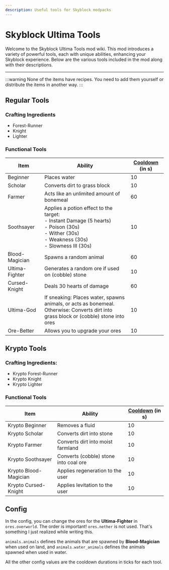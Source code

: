 ```yaml
---
description: Useful tools for Skyblock modpacks
---
```


# Skyblock Ultima Tools


<ProjectHeader slug="skyblock-ultima-tools" mcVersion="1.17" />

Welcome to the Skyblock Ultima Tools mod wiki. This mod introduces a variety of powerful tools, each with unique
abilities, enhancing your Skyblock experience. Below are the various tools included in the mod along with their
descriptions.

---

:::warning
None of the items have recipes. You need to add them yourself or distribute the items in another way.
:::

## Regular Tools
### Crafting Ingredients
- Forest-Runner
- Knight
- Lighter

### Functional Tools
| **Item**       | **Ability**                                                                                                                                                          | **[Cooldown](#config) (in s)** |
|----------------|----------------------------------------------------------------------------------------------------------------------------------------------------------------------|--------------------------------|
| Beginner       | Places water                                                                                                                                                         | 10                             |
| Scholar        | Converts dirt to grass block                                                                                                                                         | 10                             |
| Farmer         | Acts like an unlimited amount of bonemeal                                                                                                                            | 60                             |
| Soothsayer     | Applies a potion effect to the target: <br/> - Instant Damage (5 hearts) <br/> - Poison (30s) <br/> - Wither (30s) <br/> - Weakness (30s) <br/> - Slowness III (30s) | 10                             |
| Blood-Magician | Spawns a random animal                                                                                                                                               | 60                             |
| Ultima-Fighter | Generates a random ore if used on (cobble) stone                                                                                                                     | 10                             |
| Cursed-Knight  | Deals 30 hearts of damage                                                                                                                                            | 60                             |
| Ultima-God     | If sneaking: Places water, spawns animals, or acts as bonemeal. <br/> Otherwise: Converts dirt into grass block or (cobble) stone into ores                          | 10                             |
| Ore-Better     | Allows you to upgrade your ores                                                                                                                                      | 10                             |

## Krypto Tools
### Crafting Ingredients:
- Krypto Forest-Runner
- Krypto Knight
- Krypto Lighter

### Functional Tools
| **Item**              | **Ability**                           | **[Cooldown](#config) (in s)** |
|-----------------------|---------------------------------------|--------------------------------|
| Krypto Beginner       | Removes a fluid                       | 10                             |
| Krypto Scholar        | Converts dirt into stone              | 10                             |
| Krypto Farmer         | Converts dirt into moist farmland     | 10                             |
| Krypto Soothsayer     | Converts (cobble) stone into coal ore | 10                             |
| Krypto Blood-Magician | Applies regeneration to the user      | 10                             |
| Krypto Cursed-Knight  | Applies levitation to the user        | 10                             |

## Config
In the config, you can change the ores for the **Ultima-Fighter** in `ores.overworld`. The order is important!
`ores.nether` is not used. That's something I just realized while writing this.

`animals.animals` defines the animals that are spawned by **Blood-Magician** when used on land, and
`animals.water_animals` defines the animals spawned when used in water.

All the other config values are the cooldown durations in ticks for each tool.